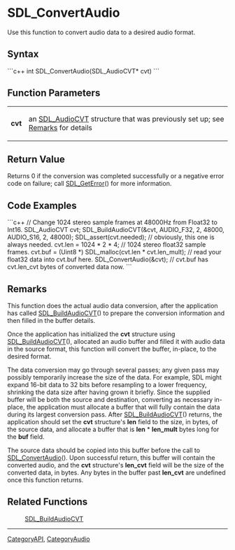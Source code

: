
= SDL_ConvertAudio =
Use this function to convert audio data to a desired audio format.


== Syntax ==
```c++
int SDL_ConvertAudio(SDL_AudioCVT* cvt)
```

== Function Parameters ==
{|
|'''cvt'''
|an [[SDL_AudioCVT]] structure that was previously set up; see [[#Remarks|Remarks]] for details
|}

== Return Value ==

Returns 0 if the conversion was completed successfully or a negative error code on failure; call [[SDL_GetError]]() for more information.

== Code Examples ==
```c++
// Change 1024 stereo sample frames at 48000Hz from Float32 to Int16.
SDL_AudioCVT cvt;
SDL_BuildAudioCVT(&cvt, AUDIO_F32, 2, 48000, AUDIO_S16, 2, 48000);
SDL_assert(cvt.needed); // obviously, this one is always needed.
cvt.len = 1024 * 2 * 4;  // 1024 stereo float32 sample frames.
cvt.buf = (Uint8 *) SDL_malloc(cvt.len * cvt.len_mult);
// read your float32 data into cvt.buf here.
SDL_ConvertAudio(&cvt);
// cvt.buf has cvt.len_cvt bytes of converted data now.
```

== Remarks ==
This function does the actual audio data conversion, after the application has called [[SDL_BuildAudioCVT]]() to prepare the conversion information and then filled in the buffer details.

Once the application has initialized the '''cvt''' structure using [[SDL_BuildAudioCVT]](), allocated an audio buffer and filled it with audio data in the source format, this function will convert the buffer, in-place, to the desired format.

The data conversion may go through several passes; any given pass may possibly temporarily increase the size of the data. For example, SDL might expand 16-bit data to 32 bits before resampling to a lower frequency, shrinking the data size after having grown it briefly. Since the supplied buffer will be both the source and destination, converting as necessary in-place, the application must allocate a buffer that will fully contain the data during its largest conversion pass. After [[SDL_BuildAudioCVT]]() returns, the application should set the '''cvt''' structure's '''len''' field to the size, in bytes, of the source data, and allocate a buffer that is '''len''' * '''len_mult''' bytes long for the '''buf''' field.

The source data should be copied into this buffer before the call to [[SDL_ConvertAudio]](). Upon successful return, this buffer will contain the converted audio, and the '''cvt''' structure's '''len_cvt''' field will be the size of the converted data, in bytes. Any bytes in the buffer past '''len_cvt''' are undefined once this function returns.

== Related Functions ==
:[[SDL_BuildAudioCVT]]

----
[[CategoryAPI]], [[CategoryAudio]]
